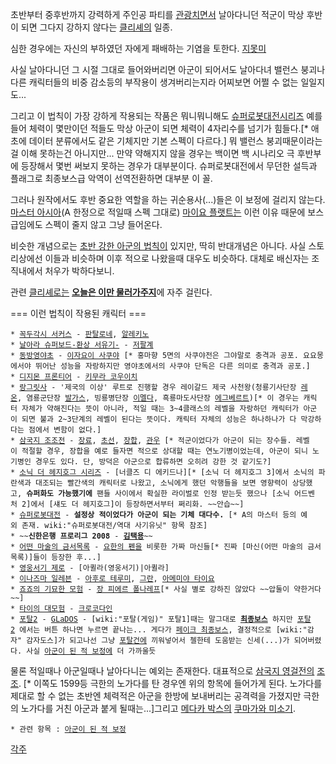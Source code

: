 초반부터 중후반까지 강력하게 주인공 파티를 [[관광]]치면서 날아다니던 적군이 막상 후반이 되면 그다지 강하지 않다는 [[클리셰]]의 일종.

심한 경우에는 자신의 부하였던 자에게 패배하는 기염을 토한다. [[지못미]]

사실 날아다니던 그 시절 그대로 들어와버리면 아군이 되어서도 날아다녀 밸런스 붕괴나 다른 캐릭터들의 비중 감소등의 부작용이 생겨버리는지라 어찌보면 어쩔 수 없는 일일지도...

그리고 이 법칙이 가장 강하게 작용되는 작품은 뭐니뭐니해도 [[슈퍼로봇대전]]시리즈 예를 들어 체력이 몇만이던 적들도 막상 아군이 되면 체력이 4자리수를 넘기가 힘들다.[* 애초에 데이터 분류에서도 같은 기체지만 기본 스펙이 다르다.] 뭐 밸런스 붕괴때문이라는걸 이해 못하는건 아니지만... 만약 약해지지 않을 경우는 백이면 백 시나리오 극 후반부에 등장해서 몇번 써보지 못하는 경우가 대부분이다. 슈퍼로봇대전에서 무던한 설득과 플래그로 최종보스급 악역이 선역전환하면 대부분 이 꼴. 

그러나 원작에서도 후반 중요한 역할을 하는 귀순용사(...)들은 이 보정에 걸리지 않는다. [[마스터 아시아]](A 한정으로 적일때 스펙 그대로) [[마이요 플랫트]]는 이런 이유 때문에 보스급임에도 스펙이 줄지 않고 그냥 들어온다.

비슷한 개념으로는 [[초반 강한 아군의 법칙]]이 있지만, 딱히 반대개념은 아니다. 사실 스토리상에선 이들과 비슷하며 이후 적으로 나왔을때 대우도 비슷하다. 대체로 배신자는 조직내에서 처우가 박하다보니.

관련 [[클리셰]]로는 '''[[오늘은 이만 물러가주지]]'''에 자주 걸린다.

{{{포맷없는 텍스트를 넣으세요}}}=== 이런 법칙이 작용된 캐릭터 ===
 * [[꼭두각시 서커스]] - [[판탈로네]], [[알레키노]]
 * [[날아라 슈퍼보드-환상 서유기-]] - [[저팔계]]
 * [[동방영야초]] - [[이자요이 사쿠야]] [* 홍마향 5면의 사쿠야전은 그야말로 충격과 공포. 요요몽에서야 뛰어난 성능을 자랑하지만 영야초에서의 사쿠야 단독은 다른 의미로 충격과 공포.]
 * [[디지몬 프론티어]] - [[키무라 코우이치]]
 * [[랑그릿사]] - '제국의 이상' 루트로 진행할 경우 레이갈드 제국 사천왕(청룡기사단장 [[레온]], 염룡군단장 [[발가스]], 빙룡병단장 [[이멜다]], 흑룡마도사단장 [[에그베르트]])[* 이 경우는 캐릭터 자체가 약해진다는 뜻이 아니라, 적일 때는 3~4클래스의 레벨을 자랑하던 캐릭터가 아군이 되면 불과 2~3단계의 레벨이 된다는 뜻이다. 캐릭터 자체의 성능은 하나하나가 다 막강하다는 점에서 변함이 없다.]
 * [[삼국지 조조전]] - [[장료]], [[초선]], [[장합]], [[관우]] [* 적군이었다가 아군이 되는 장수들. 레벨이 적절할 경우, 장합을 예로 들자면 적으로 상대할 때는 연노기병이었는데, 아군이 되니 노기병인 경우도 있다. 단, 방덕은 아군으로 합류하면 오히려 강한 것 같기도?]
 * [[소닉 더 헤지호그 시리즈]] - [너클즈 디 에키드나][* [소닉 더 헤지호그 3]에서 소닉의 파란색과 대조되는 빨간색의 캐릭터로 나왔고, 소닉에게 했던 악행들을 보면 영향력이 상당했고, '''슈퍼화도 가능했기에''' 팬들 사이에서 확실한 라이벌로 인정 받는듯 했으나 [소닉 어드벤처 2]에서 [섀도 더 헤지호그]이 등장하면서부터 쩌리화. ~~안습~~]
 * [[슈퍼로봇대전]] - '''설정상 적이었다가 아군이 되는 기체 대다수.''' [* A의 마스터 등의 예외 존재. wiki:"슈퍼로봇대전/역대 사기유닛" 항목 참조]
 * ~~'''신한은행 프로리그 2008''' - '''[[김택용]]'''~~
 * [[어떤 마술의 금서목록]] - [[요한의 펜]]을 비롯한 가짜 마신들[* 진짜 [마신(어떤 마술의 금서목록)]들이 등장한 후...]
 * [[영웅서기 제로]] - [아퀼라(영웅서기)|아퀼라]
 * [[이나즈마 일레븐]] - [[아후로 테루미]], [[그란]], [[아메미야 타이요]]
 * [[죠죠의 기묘한 모험]] - [[장 피에르 폴나레프]][* 사실 별로 강하진 않았다 ~~압둘이 약한거다~~]
 * [[타이의 대모험]] - [[크로코다인]]
 * [[포탈2]] - [[GLaDOS]] - [wiki:"포탈(게임)" 포탈1]때는 말그대로 '''[[최종보스]]''' 하지만 [[포탈2]] 에서는 버튼 하나면 누르면 끝나는... 게다가 [[페이크 최종보스]], 결정적으로 [wiki:"감자" 감자도스]가 되고나선 그냥 [[포탈건]]에 끼워넣어서 첼한테 도움받는 신세(...)가 되어버렸다. 사실 [[아군이 된 적 보정]]에 더 가까울듯
 
물론 적일때나 아군일때나 날아다니는 예외는 존재한다.
대표적으로 [[삼국지 영걸전]]의 [[조조]]. [* 이쪽도 1599등 극한의 노가다를 탄 경우엔 위의 항목에 들어가게 된다. 노가다를 제대로 할 수 없는 초반엔 체력적은 아군을 한방에 보내버리는 공격력을 가졌지만 극한의 노가다를 거친 아군과 붙게 될때는...]그리고 [[메다카 박스]]의 [[쿠마가와 미소기]].
 

 * 관련 항목 : [[아군이 된 적 보정]]

[[각주]]
